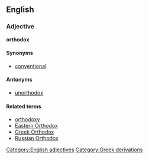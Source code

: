 {{wikipedia}}
==English==
===Adjective===
[[Category:English adjectives]]
'''orthodox'''

====Synonyms====
*[[conventional]]

====Antonyms====
*[[unorthodox]]

====Related terms====
*[[orthodoxy]]
*[[Eastern Orthodox]]
*[[Greek Orthodox]]
*[[Russian Orthodox]]
[[Category:Greek derivations]]